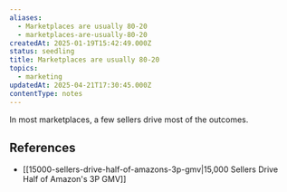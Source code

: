 ```yaml
---
aliases:
  - Marketplaces are usually 80-20
  - marketplaces-are-usually-80-20
createdAt: 2025-01-19T15:42:49.000Z
status: seedling
title: Marketplaces are usually 80-20
topics:
  - marketing
updatedAt: 2025-04-21T17:30:45.000Z
contentType: notes
---
```

In most marketplaces, a few sellers drive most of the outcomes.

## References

- [[15000-sellers-drive-half-of-amazons-3p-gmv|15,000 Sellers Drive Half of Amazon's 3P GMV]]
